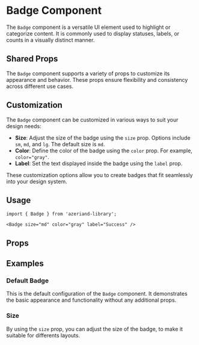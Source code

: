 
<Meta of={BadgeStories} />

# Badge Component

The `Badge` component is a versatile UI element used to highlight or categorize content. It is commonly used to display statuses, labels, or counts in a visually distinct manner.

## Shared Props

The `Badge` component supports a variety of props to customize its appearance and behavior. These props ensure flexibility and consistency across different use cases.

## Customization

The `Badge` component can be customized in various ways to suit your design needs:

- **Size**: Adjust the size of the badge using the `size` prop. Options include `sm`, `md`, and `lg`. The default size is `md`.
- **Color**: Define the color of the badge using the `color` prop. For example, `color="gray"`.
- **Label**: Set the text displayed inside the badge using the `label` prop.

These customization options allow you to create badges that fit seamlessly into your design system.

## Usage

```tsx
import { Badge } from 'azeriand-library';

<Badge size="md" color="gray" label="Success" />
```

## Props

<ArgTypes of={Badge} />

## Examples

### Default Badge

This is the default configuration of the `Badge` component. It demonstrates the basic appearance and functionality without any additional props.

<Canvas of={BadgeStories.Default} />

### Size

By using the `size` prop, you can adjust the size of the badge, to make it suitable for differents layouts.

<Canvas of={BadgeStories.Size} />

